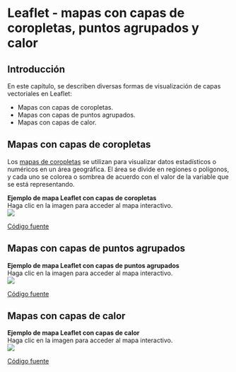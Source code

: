 # Leaflet - mapas con capas de coropletas, puntos agrupados y calor {#sec-pencom}

## Introducción
En este capítulo, se describen diversas formas de visualización de capas vectoriales en Leaflet:

- Mapas con capas de coropletas.
- Mapas con capas de puntos agrupados.
- Mapas con capas de calor.

## Mapas con capas de coropletas
Los [mapas de coropletas](https://es.wikipedia.org/wiki/Mapa_coropl%C3%A9tico) se utilizan para visualizar datos estadísticos o numéricos en un área geográfica. El área se divide en regiones o polígonos, y cada uno se colorea o sombrea de acuerdo con el valor de la variable que se está representando.

**Ejemplo de mapa Leaflet con capas de coropletas**  
Haga clic en la imagen para acceder al mapa interactivo.  
[![](img/ejemplo-mapa-leaflet-coropletas.png)](https://pf0914-desarrollosigweb.github.io/2024-i-ejemplo-mapa-leaflet-coropletas/)

[Código fuente](https://github.com/pf0914-desarrollosigweb/2024-i-ejemplo-mapa-leaflet-coropletas)

## Mapas con capas de puntos agrupados

**Ejemplo de mapa Leaflet con capas de puntos agrupados**  
Haga clic en la imagen para acceder al mapa interactivo.  
[![](img/ejemplo-mapa-leaflet-agrupados.png)](https://pf0914-desarrollosigweb.github.io/2024-i-ejemplo-mapa-leaflet-agrupados/)

[Código fuente](https://github.com/pf0914-desarrollosigweb/2024-i-ejemplo-mapa-leaflet-agrupados)

## Mapas con capas de calor

**Ejemplo de mapa Leaflet con capas de calor**  
Haga clic en la imagen para acceder al mapa interactivo.  
[![](img/ejemplo-mapa-leaflet-calor.png)](https://pf0914-desarrollosigweb.github.io/2024-i-ejemplo-mapa-leaflet-calor/)

[Código fuente](https://github.com/pf0914-desarrollosigweb/2024-i-ejemplo-mapa-leaflet-calor)